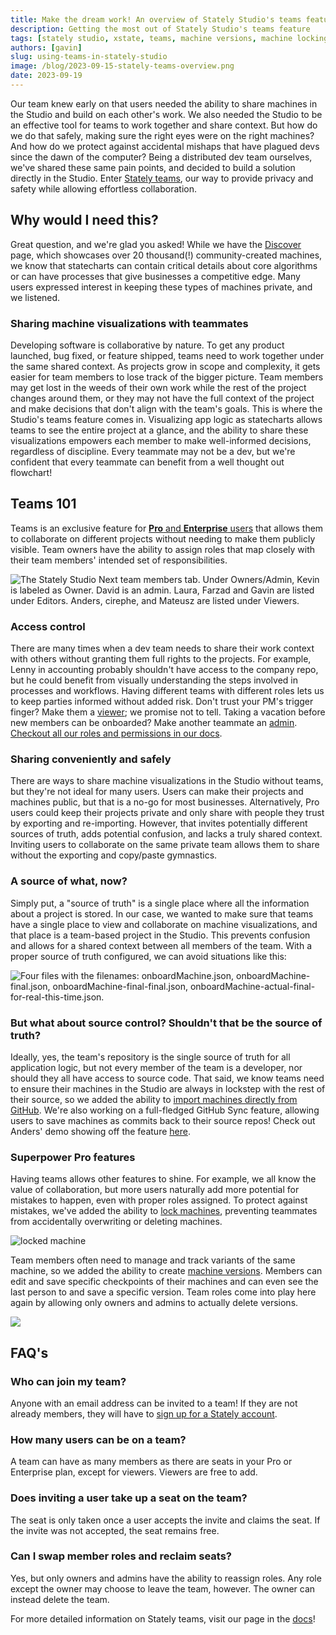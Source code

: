 ```yaml
---
title: Make the dream work! An overview of Stately Studio's teams feature
description: Getting the most out of Stately Studio's teams feature
tags: [stately studio, xstate, teams, machine versions, machine locking]
authors: [gavin]
slug: using-teams-in-stately-studio
image: /blog/2023-09-15-stately-teams-overview.png
date: 2023-09-19
---
```


Our team knew early on that users needed the ability to share machines in the Studio and build on each other's work. 
We also needed the Studio to be an effective tool for teams to work together and share context. 
But how do we do that safely, making sure the right eyes were on the right machines? 
And how do we protect against accidental mishaps that have plagued devs since the dawn of the computer? 
Being a distributed dev team ourselves, we've shared these same pain points, and decided to build a solution directly in the Studio. 
Enter [Stately teams](https://stately.ai/docs/teams), our way to provide privacy and safety while allowing effortless collaboration.

<!--truncate-->

## Why would I need this?
Great question, and we're glad you asked! 
While we have the [Discover](https://stately.ai/registry/discover) page, which showcases over 20 thousand(!) community-created machines, we know that statecharts can contain critical details about core algorithms or can have processes that give businesses a competitive edge. 
Many users expressed interest in keeping these types of machines private, and we listened.

### Sharing machine visualizations with teammates
Developing software is collaborative by nature. To get any product launched, bug fixed, or feature shipped, teams need to work together under the same shared context.
As projects grow in scope and complexity, it gets easier for team members to lose track of the bigger picture. 
Team members may get lost in the weeds of their own work while the rest of the project changes around them, or they may not have the full context of the project and make decisions that don't align with the team's goals.
This is where the Studio's teams feature comes in.
Visualizing app logic as statecharts allows teams to see the entire project at a glance, and the ability to share these visualizations empowers each member to make well-informed decisions, regardless of discipline.
Every teammate may not be a dev, but we're confident that every teammate can benefit from a well thought out flowchart!

## Teams 101
Teams is an exclusive feature for [**Pro** and **Enterprise** users](https://stately.ai/pricing) that allows them to collaborate on different projects without needing to make them publicly visible. Team owners have the ability to assign roles that map closely with their team members' intended set of responsibilities.

![The Stately Studio Next team members tab. Under Owners/Admin, Kevin is labeled as Owner. David is an admin. Laura, Farzad and Gavin are listed under Editors. Anders, cirephe, and Mateusz are listed under Viewers.](./teamVNext.png)

### Access control
There are many times when a dev team needs to share their work context with others without granting them full rights to the projects. 
For example, Lenny in accounting probably shouldn't have access to the company repo, but he could benefit from visually understanding the steps involved in processes and workflows.
Having different teams with different roles lets us to keep parties informed without added risk. 
Don't trust your PM's trigger finger? Make them a [viewer](https://stately.ai/docs/teams#viewer-role); we promise not to tell. 
Taking a vacation before new members can be onboarded? 
Make another teammate an [admin](https://stately.ai/docs/teams#admin-role). 
[Checkout all our roles and permissions in our docs](https://stately.ai/docs/teams#team-roles). 

### Sharing conveniently and safely
There are ways to share machine visualizations in the Studio without teams, but they're not ideal for many users.
Users can make their projects and machines public, but that is a no-go for most businesses.
Alternatively, Pro users could keep their projects private and only share with people they trust by exporting and re-importing. However, that invites potentially different sources of truth, adds potential confusion, and lacks a truly shared context.
Inviting users to collaborate on the same private team allows them to share without the exporting and copy/paste gymnastics. 

### A source of what, now?
Simply put, a "source of truth" is a single place where all the information about a project is stored. 
In our case, we wanted to make sure that teams have a single place to view and collaborate on machine visualizations, and that place is a team-based project in the Studio.
This prevents confusion and allows for a shared context between all members of the team. With a proper source of truth configured, we can avoid situations like this: 

![Four files with the filenames: onboardMachine.json, onboardMachine-final.json, onboardMachine-final-final.json, onboardMachine-actual-final-for-real-this-time.json.](/blog/2023-09-15-file-confusion.png)


### But what about source control? Shouldn't that be the source of truth?
Ideally, yes, the team's repository is the single source of truth for all application logic, but not every member of the team is a developer, nor should they all have access to source code.
That said, we know teams need to ensure their machines in the Studio are always in lockstep with the rest of their source, so we added the ability to [import machines directly from GitHub](https://stately.ai/docs/import-from-github).
We're also working on a full-fledged GitHub Sync feature, allowing users to save machines as commits back to their source repos! Check out Anders' demo showing off the feature [here](https://www.youtube.com/watch?v=WelBycMg2eA&t=1293s).



### Superpower Pro features
Having teams allows other features to shine. For example, we all know the value of collaboration, but more users naturally add more potential for mistakes to happen, even with proper roles assigned. To protect against mistakes, we've added the ability to [lock machines](https://stately.ai/docs/lock-machines), preventing teammates from accidentally overwriting or deleting machines.

![locked machine](./lockedScreenshot.png)


Team members often need to manage and track variants of the same machine, so we added the ability to create [machine versions](https://stately.ai/docs/versions). Members can edit and save specific checkpoints of their machines and can even see the last person to and save a specific version. Team roles come into play here again by allowing only owners and admins to actually delete versions.

![](./versionScreenshot.png)


## FAQ's 

### Who can join my team?
Anyone with an email address can be invited to a team!
If they are not already members, they will have to [sign up for a Stately account](https://stately.ai/registry/login?).

### How many users can be on a team? 
A team can have as many members as there are seats in your Pro or Enterprise plan, except for viewers. 
Viewers are free to add. 

### Does inviting a user take up a seat on the team?
The seat is only taken once a user accepts the invite and claims the seat. 
If the invite was not accepted, the seat remains free. 


### Can I swap member roles and reclaim seats?
Yes, but only owners and admins have the ability to reassign roles. 
Any role except the owner may choose to leave the team, however. 
The owner can instead delete the team. 


For more detailed information on Stately teams, visit our page in the [docs](https://stately.ai/docs/teams#teams-members-and-pro-plan-seats)!